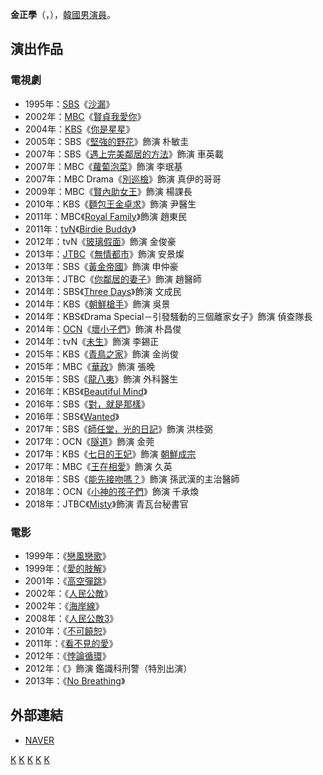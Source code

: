 {{藝人
|姓名 = 金正學
|類型 = 男演員
|圖片 = 
|圖片尺寸 = 
|圖片簡介 = 
|本名 = 
|外文名 = 김정학
|外文 = ko
|羅馬拼音 = Kim Jeong Hak
|英文名 =
|暱稱 =
|其他藝名 = 
|國籍 = {{KOR}}
|出生日期 = {{birth_date_and_age|1972|2|16}}
|出生地點 = {{KOR}}[[首爾特別市|首爾特別市]]
|宗教信仰 = 
|語言 = [[韓語|韓語]]
|職業 = [[演員|演員]]
|教育程度 = 
|出道作品 = 
|出道日期 = 1995年
|代表作品 = 
|活躍年代 =
|唱片公司 = 
|經紀公司 =  
|相關團體 = 
|網站 = 
}}

'''金正學'''（{{lang-ko|'''김정학'''}}，{{bd|1972年|2月16日}}），[[韓國|韓國]][[男演員|男演員]]。

== 演出作品 ==
=== 電視劇 ===
*1995年：[[SBS_(韓國)|SBS]]《[[沙漏_(電視劇)|沙漏]]》
*2002年：[[文化廣播_(韓國)|MBC]]《[[賢貞我愛你|賢貞我愛你]]》
*2004年：[[韓國放送公社|KBS]]《[[你是星星|你是星星]]》
*2005年：SBS《[[堅強的野花|堅強的野花]]》飾演 朴敏圭
*2007年：SBS《[[遇上完美鄰居的方法|遇上完美鄰居的方法]]》飾演 車英載
*2007年：MBC《[[蘿蔔泡菜|蘿蔔泡菜]]》飾演 李珉基
*2007年：MBC Drama《[[別巡檢_(電視劇)|別巡檢]]》飾演 真伊的哥哥
*2009年：MBC《[[賢內助女王|賢內助女王]]》飾演 楊課長
*2010年：KBS《[[麵包王金卓求|麵包王金卓求]]》飾演 尹醫生
*2011年：MBC《[[Royal_Family|Royal Family]]》飾演 趙東民
*2011年：[[tvN|tvN]]《[[Birdie_Buddy|Birdie Buddy]]》
*2012年：tvN《[[玻璃假面_(韓國電視劇)|玻璃假面]]》飾演 金俊豪
*2013年：[[JTBC|JTBC]]《[[無情都市|無情都市]]》飾演 安景燦
*2013年：SBS《[[黃金帝國|黃金帝國]]》飾演 申仲豪
*2013年：JTBC《[[你鄰居的妻子|你鄰居的妻子]]》飾演 趙醫師
*2014年：SBS《[[Three_Days|Three Days]]》飾演 文成民
*2014年：KBS《[[朝鮮槍手|朝鮮槍手]]》飾演 吳景
*2014年：KBS《Drama Special－引發騷動的三個離家女子》飾演 偵查隊長
*2014年：[[OCN|OCN]]《[[壞小子們|壞小子們]]》飾演 朴昌俊
*2014年：tvN《[[未生|未生]]》飾演 李錫正
*2015年：KBS《[[青鳥之家|青鳥之家]]》飾演 金尚俊
*2015年：MBC《[[華政|華政]]》飾演 張晚
*2015年：SBS《[[龍八夷|龍八夷]]》飾演 外科醫生
*2016年：KBS《[[Beautiful_Mind|Beautiful Mind]]》
*2016年：SBS《[[對，就是那樣|對，就是那樣]]》
*2016年：SBS《[[Wanted|Wanted]]》
*2017年：SBS《[[師任堂，光的日記|師任堂，光的日記]]》飾演 洪桂弼
*2017年：OCN《[[隧道|隧道]]》飾演 金莞
*2017年：KBS《[[七日的王妃|七日的王妃]]》飾演 [[朝鮮成宗|朝鮮成宗]]
*2017年：MBC《[[王在相愛|王在相愛]]》飾演 久英
*2018年：SBS《[[能先接吻嗎？|能先接吻嗎？]]》飾演 孫武漢的主治醫師
*2018年：OCN《[[小神的孩子們|小神的孩子們]]》飾演 千承煥
*2018年：JTBC《[[Misty|Misty]]》飾演 青瓦台秘書官

=== 電影 ===
*1999年：《[[戀風戀歌|戀風戀歌]]》
*1999年：《[[愛的肢解|愛的肢解]]》
*2001年：《[[高空彈跳_(電影)|高空彈跳]]》
*2002年：《[[人民公敵_(電影)|人民公敵]]》
*2002年：《[[海岸線_(電影)|海岸線]]》
*2008年：《[[人民公敵3|人民公敵3]]》
*2010年：《[[不可饒恕_(電影)|不可饒恕]]》
*2011年：《[[看不見的愛|看不見的愛]]》
*2012年：《[[悖論循環|悖論循環]]》
*2012年：《{{link-ko|偵探上錯床|간기남}}》飾演 鑑識科刑警（特別出演）
*2013年：《[[No_Breathing|No Breathing]]》

== 外部連結 ==
*[https://search.naver.com/search.naver?sm=tab_hty.top&where=nexearch&ie=utf8&query=%EA%B9%80%EC%A0%95%ED%95%99 NAVER] {{Wayback|url=https://search.naver.com/search.naver?sm=tab_hty.top&where=nexearch&ie=utf8&query=%EA%B9%80%EC%A0%95%ED%95%99 |date=20170305064253 }}{{ko}}

[[Category:韓國電視演員|K]]
[[Category:韓國電影演員|K]]
[[Category:首爾特別市出身人物|K]]
[[Category:金姓|K]]
[[Category:韓國男演員|K]]
